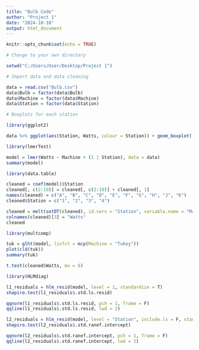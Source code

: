 ```yaml
---
title: "Bulb Code"
author: "Project 1"
date: "2024-10-18"
output: html_document
---
```


```r
knitr::opts_chunk$set(echo = TRUE)
```

```r

# Change to your own directory

setwd("C:/Users/User/Desktop/Project 1")

# Import data and data cleaning

data = read.csv("Bulb.csv")
data$Bulb = factor(data$Bulb)
data$Machine = factor(data$Machine)
data$Station = factor(data$Station)

```

```r

# Boxplots for each station

library(ggplot2)

data %>% ggplot(aes(Station, Watts, colour = Station)) + geom_boxplot()

```

```r

library(lmerTest)

model = lmer(Watts ~ Machine + (1 | Station), data = data)
summary(model)

```

```r

library(data.table)

cleaned = coef(model)$Station
cleaned[, c(2:10)] = cleaned[, c(2:10)] + cleaned[, 1]
names(cleaned) = c("A", "B", "C", "D", "E", "F", "G", "H", "J", "K")
cleaned$Station = c("1", "2", "3", "4")

cleaned = melt(setDT(cleaned), id.vars = "Station", variable.name = "Machine")
colnames(cleaned)[3] = "Watts"
cleaned

```

```r

library(multcomp)

tuk = glht(model, linfct = mcp(Machine = "Tukey"))
plot(cld(tuk))
summary(tuk)

```

```r

t.test(cleaned$Watts, mu = 6)

```

```r

library(HLMdiag)

l1_residuals = hlm_resid(model, level = 1, standardize = T)
shapiro.test(l1_residuals$.std.ls.resid)

qqnorm(l1_residuals$.std.ls.resid, pch = 1, frame = F)
qqline(l1_residuals$.std.ls.resid, lwd = 2)

```

```r

l2_residuals = hlm_resid(model, level = "Station", include.ls = F, standardize = T)
shapiro.test(l2_residuals$.std.ranef.intercept)

qqnorm(l2_residuals$.std.ranef.intercept, pch = 1, frame = F)
qqline(l2_residuals$.std.ranef.intercept, lwd = 2)

```
